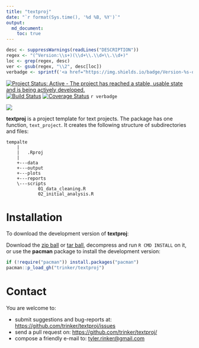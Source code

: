 ```yaml
---
title: "textproj"
date: "`r format(Sys.time(), '%d %B, %Y')`"
output:
  md_document:
    toc: true      
---
```


```r
desc <- suppressWarnings(readLines("DESCRIPTION"))
regex <- "(^Version:\\s+)(\\d+\\.\\d+\\.\\d+)"
loc <- grep(regex, desc)
ver <- gsub(regex, "\\2", desc[loc])
verbadge <- sprintf('<a href="https://img.shields.io/badge/Version-%s-orange.svg"><img src="https://img.shields.io/badge/Version-%s-orange.svg" alt="Version"/></a></p>', ver, ver)
````

[![Project Status: Active - The project has reached a stable, usable state and is being actively developed.](http://www.repostatus.org/badges/latest/active.svg)](http://www.repostatus.org/#active)
[![Build Status](https://travis-ci.org/trinker/textproj.svg?branch=master)](https://travis-ci.org/trinker/textproj)
[![Coverage Status](https://coveralls.io/repos/trinker/textproj/badge.svg?branch=master)](https://coveralls.io/r/trinker/textproj?branch=master)
`r verbadge`

![](tools/textproj_logo/r_textproj.png)

**textproj** is a project template for text projects.  The package has one function, `text_project`.  It creates the following structure of subdirectories and files:


```
tempalte
    |
    |   .Rproj
    |   
    +---data
    +---output
    +---plots
    +---reports
    \---scripts
            01_data_cleaning.R
            02_initial_analysis.R
```
# Installation

To download the development version of **textproj**:

Download the [zip ball](https://github.com/trinker/textproj/zipball/master) or [tar ball](https://github.com/trinker/textproj/tarball/master), decompress and run `R CMD INSTALL` on it, or use the **pacman** package to install the development version:

```r
if (!require("pacman")) install.packages("pacman")
pacman::p_load_gh("trinker/textproj")
```

# Contact

You are welcome to:    

- submit suggestions and bug-reports at: <https://github.com/trinker/textproj/issues>       
- send a pull request on: <https://github.com/trinker/textproj/>    
- compose a friendly e-mail to: <tyler.rinker@gmail.com>    
